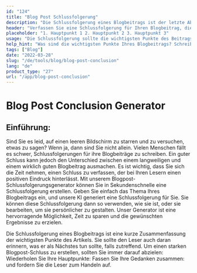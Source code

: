 ```yaml
---
id: "124"
title: "Blog Post Schlussfolgerung"
description: "Die Schlussfolgerung eines Blogbeitrags ist der letzte Absatz (oder zwei), der den gesamten Beitrag zusammenfasst. Er sollte die wichtigsten Punkte des Beitrags wiederholen, den Leser mit einem letzten Gedanken zurücklassen und vielleicht sogar einen Aufruf zum Handeln enthalten."
header: "Verfassen Sie eine Schlussfolgerung für Ihren Blogbeitrag, die den Leser mit einem letzten Gedanken zurücklässt."
placeholder: "1. Hauptpunkt 1 2. Hauptpunkt 2 3. Hauptpunkt 3"
usage: "Die Schlussfolgerung sollte die wichtigsten Punkte des Beitrags zusammenfassen, dem Leser einen letzten Gedanken mit auf den Weg geben und vielleicht sogar eine Handlungsaufforderung enthalten."
help_hint: "Was sind die wichtigsten Punkte Ihres Blogbeitrags? Schreiben Sie sie auf und wir machen daraus eine Schlussfolgerung."
tags: ["Blog"]
date: "2022-03-28"
slug: "/de/tools/blog/blog-post-conclusion"
lang: "de"
product_type: "27"
url: "/app/blog-post-conclusion"
---
```


# Blog Post Conclusion Generator

## Einführung:

Sind Sie es leid, auf einen leeren Bildschirm zu starren und zu versuchen, etwas zu sagen? Wenn ja, dann sind Sie nicht allein. Vielen Menschen fällt es schwer, Schlussfolgerungen für ihre Blogbeiträge zu schreiben. Ein guter Schluss kann jedoch den Unterschied zwischen einem langweiligen und einem wirklich guten Blogbeitrag ausmachen. Es ist wichtig, dass Sie sich die Zeit nehmen, einen Schluss zu verfassen, der bei Ihren Lesern einen positiven Eindruck hinterlässt. Mit unserem Blogpost-Schlussfolgerungsgenerator können Sie in Sekundenschnelle eine Schlussfolgerung erstellen. Geben Sie einfach das Thema Ihres Blogbeitrags ein, und unsere KI generiert eine Schlussfolgerung für Sie. Sie können diese Schlussfolgerung dann so verwenden, wie sie ist, oder sie bearbeiten, um sie persönlicher zu gestalten. Unser Generator ist eine hervorragende Möglichkeit, Zeit zu sparen und die gewünschten Ergebnisse zu erzielen.

Die Schlussfolgerung eines Blogbeitrags ist eine kurze Zusammenfassung der wichtigsten Punkte des Artikels. Sie sollte den Leser auch daran erinnern, was er als Nächstes tun sollte, falls zutreffend. Um einen starken Blogpost-Schluss zu erstellen, sollten Sie immer darauf abzielen:
Wiederholen Sie Ihre Hauptpunkte: Fassen Sie Ihre Gedanken zusammen: und fordern Sie die Leser zum Handeln auf.
